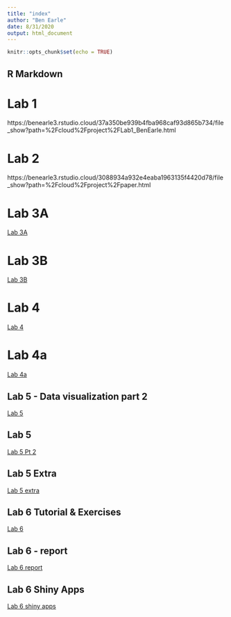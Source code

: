 ```yaml
---
title: "index"
author: "Ben Earle"
date: 8/31/2020
output: html_document
---
```


```r
knitr::opts_chunk$set(echo = TRUE)
```

## R Markdown

# Lab 1
https://benearle3.rstudio.cloud/37a350be939b4fba968caf93d865b734/file_show?path=%2Fcloud%2Fproject%2FLab1_BenEarle.html

# Lab 2
https://benearle3.rstudio.cloud/3088934a932e4eaba1963135f4420d78/file_show?path=%2Fcloud%2Fproject%2Fpaper.html

# Lab 3A
[Lab 3A](Evo_Geno_Lab3A_starting_with_data_BenEarle.html)

# Lab 3B
[Lab 3B](Evo_Geno_Lab3B_Manipulating_data_Ben_Earle.html)

# Lab 4
[Lab 4](Evo_Geno_Lab4_Ben_Earle.html)

# Lab 4a
[Lab 4a](Evo_Geno_Lab4a_Ben_Earle.html)

## Lab 5 - Data visualization part 2
[Lab 5](Lab_5_EvoGeno_Ben_Earle.html)

## Lab 5
[Lab 5 Pt 2](Lab_5_Part_Data_Visualization_part2__EvoGeno_Ben_Earle.html)

## Lab 5 Extra
[Lab 5 extra](Lab_5_Extra.html)

## Lab 6 Tutorial & Exercises
[Lab 6](Lab_6_Data_Maps_-_Interactive_Graphs_BenEarle.html)

## Lab 6 - report
[Lab 6 report](Lab_6_Covid_Report.html)


## Lab 6 Shiny Apps
[Lab 6 shiny apps]

